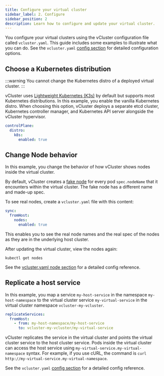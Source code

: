 ```yaml
---
title: Configure your virtual cluster
sidebar_label: 2. Configure
sidebar_position: 2
description: Learn how to configure and update your virtual cluster.
---
```




You configure your virtual clusters using the vCluster configuration file called `vcluster.yaml`. This guide includes some examples to illustrate what you can do. See the `vcluster.yaml` [config section](/vcluster-yaml/README.mdx) for detailed configuration options.

## Choose a Kubernetes distribution

:::warning 
You cannot change the Kubernetes distro of a deployed virtual cluster. 
:::

vCluster uses [Lightweight Kubernetes (K3s)](https://k3s.io/) by default but supports most Kubernetes distributions. In this example, you enable the vanilla Kubernetes distro. When choosing this option, vCluster deploys a separate etcd cluster, Kubernetes controller manager, and Kubernetes API server alongside the vCluster hypervisor.

```yaml
controlPlane:
  distro:
    k8s:
      enabled: true
```

<DeployChangesFrag/>

## Change Node behavior

In this example, you change the behavior of how vCluster shows nodes inside the virtual cluster.

By default, vCluster creates a [fake node](/architecture/nodes.mdx) for every pod `spec.nodeName` that it encounters within the virtual cluster. The fake node has a different name and made-up spec.

To see real nodes, create a `vcluster.yaml` file with this content:

```yaml
sync:
  fromHost:
    nodes:
      enabled: true
```

This enables you to see the real node names and the real spec of the nodes as they are in the underlying host cluster.

<DeployChangesFrag/>


After updating the virtual cluster, view the nodes again:

`kubectl get nodes`

See the [vcluster.yaml node section](/vcluster-yaml/sync/from-host/nodes.mdx) for a detailed config reference.


## Replicate a host service

In this example, you map a service `my-host-service` in the namespace `my-host-namespace` to the virtual cluster service `my-virtual-service` in the virtual cluster namespace `vcluster-my-vcluster`.

```yaml
replicateServices:
  fromHost:
    - from: my-host-namespace/my-host-service
      to: vcluster-my-vcluster/my-virtual-service
```

<DeployChangesFrag/>

vCluster replicates the service in the virtual cluster and points the virtual cluster service to the host cluster service. Pods inside the virtual cluster can access the host service using `my-virtual-service.my-virtual-namespace` syntax. For example, if you use cURL, the command is `curl http://my-virtual-service.my-virtual-namespace`.

See the `vcluster.yaml` [config section](/vcluster-yaml/networking/replicate-services.mdx) for a detailed config reference.
